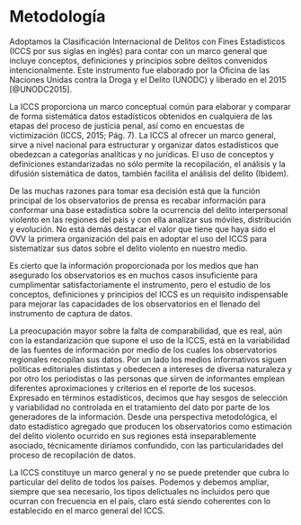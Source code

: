 # Metodología {#metodo}

Adoptamos la Clasificación Internacional de Delitos con Fines Estadísticos (ICCS por sus siglas en inglés) para contar con un marco general que incluye conceptos, definiciones y principios sobre delitos convenidos intencionalmente. Este instrumento fue elaborado por la Oficina de las Naciones Unidas contra la Droga y el Delito (UNODC) y liberado en el 2015 [@UNODC2015].

La ICCS proporciona un marco conceptual común para elaborar y comparar de forma sistemática datos estadísticos obtenidos en cualquiera de las etapas del proceso de justicia penal, así como en encuestas de victimización (ICCS, 2015; Pág. 7). La ICCS al ofrecer un marco general, sirve a nivel nacional para estructurar y organizar datos estadísticos que obedezcan a categorías analíticas y no jurídicas. El uso de conceptos y definiciones estandarizadas no sólo permite la recopilación, el análisis y la difusión sistemática de datos, también facilita el análisis del delito (Ibidem).

De las muchas razones para tomar esa decisión está que la función principal de los observatorios de prensa es recabar información para conformar una base estadística sobre la ocurrencia del delito interpersonal violento en las regiones del país y con ella analizar sus móviles, distribución y evolución. No está demás destacar el valor que tiene que haya sido el OVV la primera organización del país en adoptar el uso del ICCS para sistematizar sus datos sobre el delito violento en nuestro medio.

Es cierto que la información proporcionada por los medios que han asegurado los observatorios es en muchos casos insuficiente para cumplimentar satisfactoriamente el instrumento, pero el estudio de los conceptos, definiciones y principios del ICCS es un requisito indispensable para mejorar las capacidades de los observatorios en el llenado del instrumento de captura de datos.

La preocupación mayor sobre la falta de comparabilidad, que es real, aún con la estandarización que supone el uso de la ICCS, está en la variabilidad de las fuentes de información por medio de los cuales los observatorios regionales recopilan sus datos. Por un lado los medios informativos siguen políticas editoriales distintas y obedecen a intereses de diversa naturaleza y por otro los periodistas o las personas que sirven de informantes emplean diferentes aproximaciones y criterios en el reporte de los sucesos. Expresado en términos estadísticos, decimos que hay sesgos de selección y variabilidad no controlada en el tratamiento del dato por parte de los generadores de la información. Desde una perspectiva metodológica, el dato estadístico agregado que producen los observatorios como estimación del delito violento ocurrido en sus regiones está inseparablemente asociado, técnicamente diríamos confundido, con las particularidades del proceso de recopilación de datos.

La ICCS constituye un marco general y no se puede pretender que cubra lo particular del delito de todos los países. Podemos y debemos ampliar, siempre que sea necesario, los tipos delictuales no incluidos pero que ocurran con frecuencia en el país, claro está siendo coherentes con lo establecido en el marco general del ICCS.

